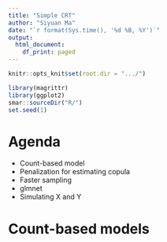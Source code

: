```yaml
---
title: "Simple CRT"
author: "Siyuan Ma"
date: "`r format(Sys.time(), '%d %B, %Y')`"
output:
  html_document:
    df_print: paged
---
```

```r
knitr::opts_knit$set(root.dir = ".../")
```

```r
library(magrittr)
library(ggplot2)
smar::sourceDir("R/")
set.seed(1)
```

# Agenda

* Count-based model
* Penalization for estimating copula
* Faster sampling
* glmnet
* Simulating X and Y

# Count-based models
